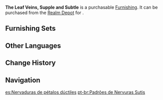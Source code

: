 {{Furnishing Infobox
|id             = 372463
|image          = Item The Leaf Veins, Supple and Subtle.png
|category       = Landform
|subcategory    = Shrub
|quality        = 3
|adeptal_energy = 20
|load           = 50
|reduced_load   = 50
|description    = "These plants are often used by the people of [[Aaru Village]] to make soft fabrics. They may be used in an emergency if your clothes are damaged in an attack, say, by an [[Explosive Barrel]]."<br />The latest edition of the [[Matra]] manual has this to say concerning this species of desert shrub.<br />While the [[General Mahamatra]]'s subordinates are quite flattered that he believes them capable of continuing their missions after being ambushed by an Explosive Barrel and having their clothes blasted to shreds... But in truth, they are all the more curious about the manual's content &mdash; following detailed investigations, they have concluded that no one from [[Amurta]] has lent the General Mahamatra any support in the past. As such, there must have been some other assisting hand from outside the [[Akademiya]] in the manual's creation for its botanical information to have become the equal of the "Matra's Encyclopedia of Plants."
|mention        = Cyno
|source1        = [[Realm Depot]]
}}

'''The Leaf Veins, Supple and Subtle''' is a purchasable [[Furnishing]]. It can be purchased from the [[Realm Depot]] for {{Item|Realm Currency|30|x=80}}.

==Furnishing Sets==
{{Craft Usage}}

==Other Languages==
{{Other Languages
|default_hidden = 1
|en      = The Leaf Veins, Supple and Subtle
|zhs     = 「暗藏柔顺的叶纹」
|zhs_rm  = "Àncáng Róushùn de Yèwén"
|zht     = 「暗藏柔順的葉紋」
|zht_rm  = "Àncáng Róushùn de Yèwén"
|ja      = 「柔順を隠し持つ葉脈」
|ja_rm   = "Juujun wo Kakushimotsu Youmyaku"
|ko      = 「부드러움이 깃든 나뭇잎 무늬」
|ko_rm   = "Budeureoumi Gittteun Namunnip Munui"
|es      = Nervaduras de pétalos dúctiles
|fr      = Souples et subtiles nervures des feuilles
|ru      = Упругие жилки листьев
|th      = "ใยใบไม้อันนุ่มลื่น"
|th_rm   = 
|vi      = Gân Lá Dẻo Dai
|de      = „Blattadern geschmeidig und subtil“
|id      = Pola Daun Lembut yang Tersembunyi
|pt      = Padrões de Nervuras Sutis
|tr      = İnce Damarlı Yapraklar
|it      = Le venature della foglia, flessibili e delicate
}}

==Change History==
{{Change History|3.1}}

==Navigation==
{{Furnishing Navbox|exterior}}

[[es:Nervaduras de pétalos dúctiles]]
[[pt-br:Padrões de Nervuras Sutis]]